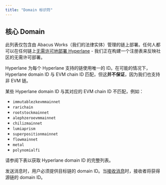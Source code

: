 ```yaml
---
title: "Domain 标识符"
---
```



## 核心 Domain

此列表仅包含由 Abacus Works（我们的法律实体）管理的链上部署。任何人都可以在任何链上[无需许可地部署 Hyperlane](/zh/docs/guides/chains/deploy-hyperlane) - 我们正在构建一个注册表来反映社区的无需许可部署。

Hyperlane 为每个 Hyperlane 支持的链使用唯一的 ID。在可能的情况下，Hyperlane domain ID 与 EVM chain ID 匹配，但这**并不保证**，因为我们也支持非 EVM 链。

<Warning>
  某些 Hyperlane domain ID 与其对应的 EVM chain ID 不匹配，例如：

- `immutablezkevmmainnet`
- `rarichain`
- `rootstockmainnet`
- `alephzeroevmmainnet`
- `chilizmainnet`
- `lumiaprism`
- `superpositionmainnet`
- `flowmainnet`
- `metal`
- `polynomialfi`

请参阅下表以获取 Hyperlane domain ID 的完整列表。

</Warning>

发送消息时，用户必须提供目标链的 domain ID。当[接收消息](/zh/docs/reference/messaging/receive)时，接收者将获得源链的 domain ID。

<DomainsTable />
